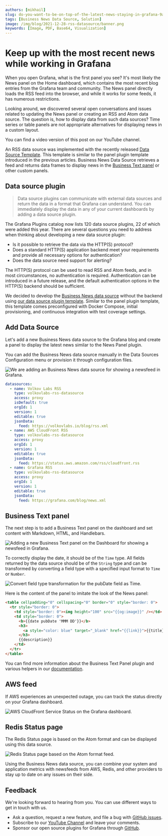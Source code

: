 ```yaml
---
authors: [mikhail]
slug: do-you-want-to-be-on-top-of-the-latest-news-staying-in-grafana-9abb064ed449/
tags: [Business News Data Source, Solution]
image: /img/blog/2021-12-28-rss-datasource/banner.png
keywords: [Image, PDF, Base64, Visualization]
---
```



# Keep up with the most recent news while working in Grafana

When you open Grafana, what is the first panel you see? It's most likely the News panel on the Home dashboard, which contains the most recent blog entries from the Grafana team and community. The News panel directly loads the RSS feed into the browser, and while it works for some feeds, it has numerous restrictions.

Looking around, we discovered several open conversations and issues related to updating the News panel or creating an RSS and Atom data source. The question is, how to display data from such data sources? Time series or table panels are not appropriate alternatives for displaying news in a custom layout.

You can find a video version of this post on our YouTube channel.

<Youtube id="RAxqS2hpWkg" title="News feed tutorial for Grafana Dashboard." />

An RSS data source was implemented with the recently released [Data Source Template](https://github.com/volkovlabs/volkovlabs-abc-datasource). This template is similar to the panel plugin template introduced in the previous articles. Business News Data Source retrieves a feed and returns data frames to display news in the [Business Text panel](/plugins/volkovlabs-dynamictext-panel) or other custom panels.

## Data source plugin

> Data source plugins can communicate with external data sources and return the data in a format that Grafana can understand. You can immediately display the data in any of your current dashboards by adding a data source plugin.

The Grafana Plugins catalog now lists 120 data source plugins, 22 of which were added this year. There are several questions you need to address when thinking about developing a new data source plugin:

- Is it possible to retrieve the data via the HTTP(S) protocol?
- Does a standard HTTP(S) application backend meet your requirements and provide all necessary options for authentication?
- Does the data source need support for alerting?

The HTTP(S) protocol can be used to read RSS and Atom feeds, and in most circumstances, no authentication is required. Authentication can be introduced in a future release, and the default authentication options in the HTTP(S) backend should be sufficient.

We decided to develop the [Business News data source](/plugins/volkovlabs-rss-datasource/) without the backend using [our data source plugin template](https://github.com/volkovlabs/volkovlabs-abc-datasource). Similar to the panel plugin template, this template comes preconfigured with Docker Compose, initial provisioning, and continuous integration with test coverage settings.

## Add Data Source

Let's add a new Business News data source to the Grafana blog and create a panel to display the latest news similar to the News Panel plugin.

You can add the Business News data source manually in the Data Sources Configuration menu or provision it through configuration files.

<Image
  title="We are adding an Business News data source for showing a newsfeed in Grafana."
  src="/img/blog/2021-12-28-rss-datasource/datasource.png"
/>

```yaml
datasources:
  - name: Volkov Labs RSS
    type: volkovlabs-rss-datasource
    access: proxy
    isDefault: true
    orgId: 1
    version: 1
    editable: true
    jsonData:
      feed: https://volkovlabs.io/blog/rss.xml
  - name: AWS CloudFront RSS
    type: volkovlabs-rss-datasource
    access: proxy
    orgId: 1
    version: 1
    editable: true
    jsonData:
      feed: https://status.aws.amazon.com/rss/cloudfront.rss
  - name: Grafana RSS
    type: volkovlabs-rss-datasource
    access: proxy
    orgId: 1
    version: 1
    editable: true
    jsonData:
      feed: https://grafana.com/blog/news.xml
```

## Business Text panel

The next step is to add a Business Text panel on the dashboard and set content with Markdown, HTML, and Handlebars.

<Image
  title="Adding a new Business Text panel on the Dashboard for showing a newsfeed in Grafana."
  src="/img/blog/2021-12-28-rss-datasource/dashboard.png"
/>

To correctly display the date, it should be of the `Time` type. All fields returned by the data source should be of the `String` type and can be transformed by converting a field type with a specified input format to `Time` or `Number`.

<Image
  title="Convert field type transformation for the pubDate field as Time."
  src="/img/blog/2021-12-28-rss-datasource/transformation.png"
/>

Here is the content of the panel to imitate the look of the News panel:

```html
<table cellpadding="0" cellspacing="0" border="0" style="border: 0">
  <tr style="border: 0">
    <td style="border: 0"><img height="100" src="{{og:image}}" /></td>
    <td style="border: 0">
      <b>{{date pubDate 'MMM DD'}}</b>
      <h3>
        <a style="color: blue" target="_blank" href="{{link}}">{{title}}</a>
      </h3>
      {{description}}
    </td>
  </tr>
</table>
```

You can find more information about the Business Text Panel plugin and various helpers in our [documentation](/plugins/volkovlabs-dynamictext-panel).

## AWS feed

If AWS experiences an unexpected outage, you can track the status directly on your Grafana dashboard.

<Image
  title="AWS CloudFront Service Status on the Grafana dashboard."
  src="/img/blog/2021-12-28-rss-datasource/aws.png"
/>

## Redis Status page

The Redis Status page is based on the Atom format and can be displayed using this data source.

<Image
  title="Redis Status page based on the Atom format feed."
  src="/img/blog/2021-12-28-rss-datasource/redis.png"
/>

Using the Business News data source, you can combine your system and application metrics with newsfeeds from AWS, Redis, and other providers to stay up to date on any issues on their side.

## Feedback

We're looking forward to hearing from you. You can use different ways to get in touch with us.

- Ask a question, request a new feature, and file a bug with [GitHub issues](https://github.com/volkovlabs/volkovlabs-rss-datasource/issues).
- Subscribe to our [YouTube Channel](https://www.youtube.com/@volkovlabs) and leave your comments.
- Sponsor our open source plugins for Grafana through [GitHub](https://github.com/sponsors/VolkovLabs).
